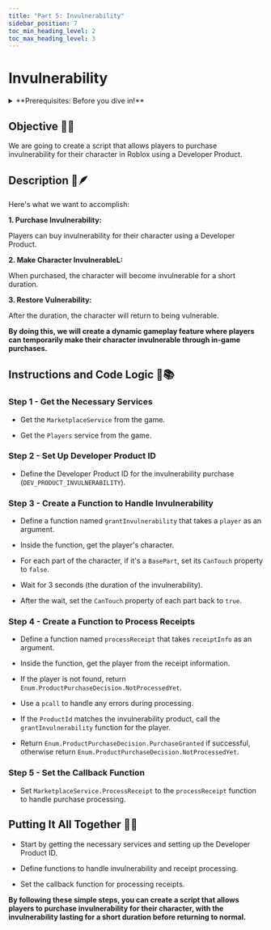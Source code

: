 ```yaml
---
title: "Part 5: Invulnerability"
sidebar_position: 7
toc_min_heading_level: 2
toc_max_heading_level: 3
---
```


# Invulnerability

<details>
    <summary>**Prerequisites: Before you dive in!**</summary>

    **1. Intro**

    **2. Setup**

    **3. Creating a Gamepass**
</details>

## Objective 🧐🗿

We are going to create a script that allows players to purchase invulnerability for their character in Roblox using a Developer Product.

## Description 📖🪶 

Here's what we want to accomplish: 

**1. Purchase Invulnerability:**

Players can buy invulnerability for their character using a Developer Product. 

**2. Make Character InvulnerableL:**

When purchased, the character will become invulnerable for a short duration. 

**3. Restore Vulnerability:**

After the duration, the character will return to being vulnerable. 

**By doing this, we will create a dynamic gameplay feature where players can temporarily make their character invulnerable through in-game purchases.** 

## Instructions and Code Logic 📝📚

### Step 1 - Get the Necessary Services

- Get the `MarketplaceService` from the game. 

- Get the `Players` service from the game. 

### Step 2 - Set Up Developer Product ID

- Define the Developer Product ID for the invulnerability purchase (`DEV_PRODUCT_INVULNERABILITY`). 

### Step 3 - Create a Function to Handle Invulnerability

- Define a function named `grantInvulnerability` that takes a `player` as an argument. 

- Inside the function, get the player's character. 

- For each part of the character, if it's a `BasePart`, set its `CanTouch` property to `false`. 

- Wait for 3 seconds (the duration of the invulnerability). 

- After the wait, set the `CanTouch` property of each part back to `true`. 

### Step 4 - Create a Function to Process Receipts

- Define a function named `processReceipt` that takes `receiptInfo` as an argument. 

- Inside the function, get the player from the receipt information. 

- If the player is not found, return `Enum.ProductPurchaseDecision.NotProcessedYet`. 

- Use a `pcall` to handle any errors during processing. 

- If the `ProductId` matches the invulnerability product, call the `grantInvulnerability` function for the player. 

- Return `Enum.ProductPurchaseDecision.PurchaseGranted` if successful, otherwise return `Enum.ProductPurchaseDecision.NotProcessedYet`. 

### Step 5 - Set the Callback Function

- Set `MarketplaceService.ProcessReceipt` to the `processReceipt` function to handle purchase processing. 

## Putting It All Together 🔧🔩 

- Start by getting the necessary services and setting up the Developer Product ID. 

- Define functions to handle invulnerability and receipt processing. 

- Set the callback function for processing receipts. 

**By following these simple steps, you can create a script that allows players to purchase invulnerability for their character, with the invulnerability lasting for a short duration before returning to normal.** 